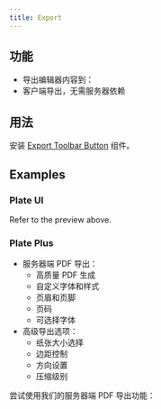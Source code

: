 ```yaml
---
title: Export
---
```


<ComponentPreview name="playground-demo" id="basic-elements" />

<PackageInfo>

## 功能

- 导出编辑器内容到：
- 客户端导出，无需服务器依赖

</PackageInfo>

## 用法

安装 [Export Toolbar Button](/docs/components/export-toolbar-button) 组件。

## Examples

### Plate UI

Refer to the preview above.

### Plate Plus

- 服务器端 PDF 导出：
  - 高质量 PDF 生成
  - 自定义字体和样式
  - 页眉和页脚
  - 页码
  - 可选择字体
- 高级导出选项：
  - 纸张大小选择
  - 边距控制
  - 方向设置
  - 压缩级别

尝试使用我们的服务器端 PDF 导出功能：

<ComponentPreviewPro name="export-pro" />
